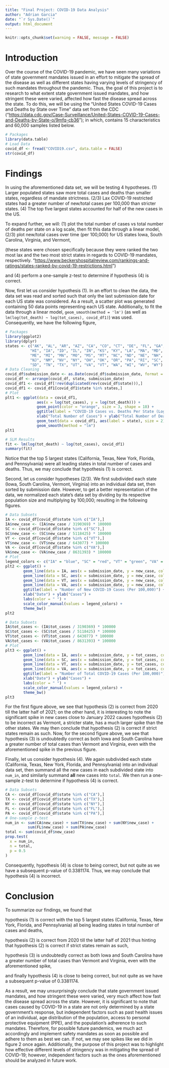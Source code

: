 ```yaml
---
title: "Final Project: COVID-19 Data Analysis"
author: "Adrian Garcia"
date: "`r Sys.Date()`"
output: html_document
---
```


```r
knitr::opts_chunk$set(warning = FALSE, message = FALSE) 
```

# Introduction

Over the course of the COVID-19 pandemic, we have seen many variations of state government mandates issued in an effort to mitigate the spread of the disease as well as different states having varying levels of stringency of such mandates throughout the pandemic. Thus, the goal of this project is to research to what extent state government issued mandates, and how stringent these were varied, affected how fast the disease spread across the state. To do this, we will be using the "United States COVID-19 Cases and Deaths by State over Time" data set from the CDC ("<https://data.cdc.gov/Case-Surveillance/United-States-COVID-19-Cases-and-Deaths-by-State-o/9mfq-cb36>"); in which, contains 15 characteristics and 60,000 samples listed below.

```r
# Packages
library(data.table)
# Load Data
covid_df <- fread("COVID19.csv", data.table = FALSE)
str(covid_df)
```

# Findings

In using the aforementioned data set, we will be testing 4 hypotheses. (1) Larger populated states saw more total cases and deaths than smaller states, regardless of mandate strictness. (2/3) Lax COVID-19 restricted states had a greater number of new/total cases per 100,000 than stricter states. (4) The top five largest states accounted for half of the new cases in the US.

To expand further, we will: (1) plot the total number of cases vs total number of deaths per state on a log scale, then fit this data through a linear model, (2/3) plot new/total cases over time (per 100,000) for US states Iowa, South Carolina, Virginia, and Vermont,

(these states were chosen specifically because they were ranked the two most lax and the two most strict states in regards to COVID-19 mandates, respectively. "<https://www.beckershospitalreview.com/rankings-and-ratings/states-ranked-by-covid-19-restrictions.html>")

and (4) perform a one-sample z-test to determine if hypothesis (4) is correct.

Now, first let us consider hypothesis (1). In an effort to clean the data, the data set was read and sorted such that only the last submission date for each US state was considered. As a result, a scatter plot was generated containing 50 data points representing each US state. Additionally, to fit the data through a linear model, `geom_smooth(method = 'lm')` (as well as `lm(log(tot_death) ~ log(tot_cases), covid_df1)`) was used. Consequently, we have the following figure,

```r
# Packages
library(ggplot2)
library(dplyr)
states <- c("AK", "AL", "AR", "AZ", "CA", "CO", "CT", "DE", "FL", "GA",
           "HI", "IA", "ID", "IL", "IN", "KS", "KY", "LA", "MA", "MD",
           "ME", "MI", "MN", "MO", "MS", "MT", "NC", "ND", "NE", "NH",
           "NJ", "NM", "NV", "NY", "OH", "OK", "OR", "PA", "RI", "SC",
           "SD", "TN", "TX", "UT", "VA", "VT", "WA", "WI", "WV", "WY")
# Data Cleaning
covid_df$submission_date <- as.Date(covid_df$submission_date, format = "%m/%d/%Y")
covid_df <- arrange(covid_df, state, submission_date)
covid_df1 <- covid_df[!rev(duplicated(rev(covid_df$state))),]
covid_df1 <- covid_df1[covid_df1$state %in% states,]
# Plot
plt1 <- ggplot(data = covid_df1,
              aes(x = log(tot_cases), y = log(tot_death))) +
              geom_point(color = "orange", size = 3, shape = 18) +
              ggtitle(label = "COVID-19 Cases vs. Deaths Per State (Log Scale)", subtitle = "Linear Regression") +
              xlab("Total Number of Cases") + ylab("Total Number of Deaths") +
              geom_text(data = covid_df1, aes(label = state), size = 2) +
              geom_smooth(method = "lm")
plt1
```

```r
# SLM Results
fit <- lm(log(tot_death) ~ log(tot_cases), covid_df1)
summary(fit)
```

Notice that the top 5 largest states (California, Texas, New York, Florida, and Pennsylvania) were all leading states in total number of cases and deaths. Thus, we may conclude that hypothesis (1) is correct.

Second, let us consider hypotheses (2/3). We first subdivided each state (Iowa, South Carolina, Vermont, Virginia) into an individual data set, then sorted by submission date. However, to get a better representation of the data, we normalized each state's data set by dividing by its respective population size and multiplying by 100,000; resulting in the following figures.

```r
# Data Subsets
IA <- covid_df[covid_df$state %in% c("IA"),]
IA$new_case <- (IA$new_case / 3190369) * 100000
SC <- covid_df[covid_df$state %in% c("SC"),]
SC$new_case <- (SC$new_case / 5118425) * 100000
VT <- covid_df[covid_df$state %in% c("VT"),]
VT$new_case <- (VT$new_case / 643077) * 100000
VA <- covid_df[covid_df$state %in% c("VA"),]
VA$new_case <- (VA$new_case / 8631393) * 100000
# Plot
legend_colors <- c("IA" = "blue", "SC" = "red", "VT" = "green", "VA" = "orange")
plt2 <- ggplot() +
        geom_line(data = IA, aes(x = submission_date, y = new_case, color = "IA")) +
        geom_line(data = SC, aes(x = submission_date, y = new_case, color = "SC")) +
        geom_line(data = VT, aes(x = submission_date, y = new_case, color = "VT")) +
        geom_line(data = VA, aes(x = submission_date, y = new_case, color = "VA")) +
        ggtitle(label = "Number of New COVID-19 Cases (Per 100,000)") +
        xlab("Date") + ylab("Cases") +
        labs(color = " ") +
        scale_color_manual(values = legend_colors) + 
        theme_bw()
plt2
```

```r
# Data Subsets
IA$tot_cases <- (IA$tot_cases / 3190369) * 100000
SC$tot_cases <- (SC$tot_cases / 5118425) * 100000
VT$tot_cases <- (VT$tot_cases / 643077) * 100000
VA$tot_cases <- (VA$tot_cases / 8631393) * 100000
# Plot
plt3 <- ggplot() +
        geom_line(data = IA, aes(x = submission_date, y = tot_cases, color = "IA")) +
        geom_line(data = SC, aes(x = submission_date, y = tot_cases, color = "SC")) +
        geom_line(data = VT, aes(x = submission_date, y = tot_cases, color = "VT")) +
        geom_line(data = VA, aes(x = submission_date, y = tot_cases, color = "VA")) +
        ggtitle(label = "Number of Total COVID-19 Cases (Per 100,000)") +
        xlab("Date") + ylab("Cases") +
        labs(color = " ") +
        scale_color_manual(values = legend_colors) + 
        theme_bw()
plt3
```

For the first figure above, we see that hypothesis (2) is correct from 2020 till the latter half of 2021; on the other hand, it is interesting to note the significant spike in new cases close to January 2022 causes hypothesis (2) to be incorrect as Vermont, a stricter state, has a much larger spike than the other states. We may then conclude that hypothesis (2) is correct if strict states remain as such. Now, for the second figure above, we see that hypothesis (3) is undoubtedly correct as both Iowa and South Carolina have a greater number of total cases than Vermont and Virginia, even with the aforementioned spike in the previous figure.

Finally, let us consider hypothesis (4). We again subdivided each state (California, Texas, New York, Florida, and Pennsylvania) into an individual data set, then summand all the new cases in each subdivided state into `num_in`, and similarly summand **all** new cases into `total`. We then run a one-sample z-test to determine if hypothesis (4) is correct.

```r
# Data Subsets
CA <- covid_df[covid_df$state %in% c("CA"),]
TX <- covid_df[covid_df$state %in% c("TX"),]
NY <- covid_df[covid_df$state %in% c("NY"),]
FL <- covid_df[covid_df$state %in% c("FL"),]
PA <- covid_df[covid_df$state %in% c("PA"),]
# One-sample z-test
num_in <- sum(CA$new_case) + sum(TX$new_case) + sum(NY$new_case) +
          sum(FL$new_case) + sum(PA$new_case)
total <- sum(covid_df$new_case)
prop.test(
  x = num_in,
  n = total,
  p = 0.5
)
```

Consequently, hypothesis (4) is close to being correct, but not quite as we have a subsequent p-value of 0.3381174. Thus, we may conclude that hypothesis (4) is incorrect.

# Conclusion

To summarize our findings, we found that

hypothesis (1) is correct with the top 5 largest states (California, Texas, New York, Florida, and Pennsylvania) all being leading states in total number of cases and deaths,

hypothesis (2) is correct from 2020 till the latter half of 2021 thus hinting that hypothesis (2) is correct if strict states remain as such,

hypothesis (3) is undoubtedly correct as both Iowa and South Carolina have a greater number of total cases than Vermont and Virginia, even with the aforementioned spike,

and finally hypothesis (4) is close to being correct, but not quite as we have a subsequent p-value of 0.3381174.

As a result, we may unsurprisingly conclude that state government issued mandates, and how stringent these were varied, very much affect how fast the disease spread across the state. However, it is significant to note that cases caused by COVID-19 in a state are not only determined by a state government's response, but independent factors such as past health issues of an individual, age distribution of the population, access to personal protective equipment (PPE), and the population's adherence to such mandates. Therefore, for possible future pandemics, we much act accordingly and implement safety mandates as soon as possible and adhere to them as best we can. If not, we may see spikes like we did in figure 2 once again. Additionally, the purpose of this project was to highlight how effective different levels of stringency was in mitigating the spread of COVID-19; however, independent factors such as the ones aforementioned should be analyzed in future work.
